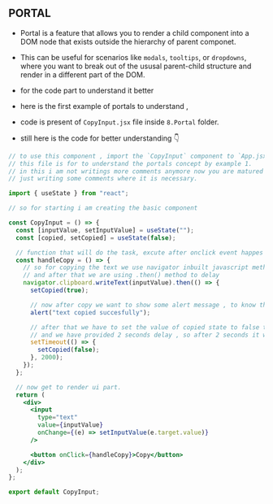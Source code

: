 ## PORTAL

- Portal is a feature that allows you to render a child component into a DOM node that exists outside the hierarchy of parent componet.
- This can be useful for scenarios like `modals`, `tooltips`, or `dropdowns`, where you want to break out of the ususal parent-child structure and render in a different part of the DOM.

- for the code part to understand it better 
- here is the first example of portals to understand , 
- code is present of `CopyInput.jsx` file inside `8.Portal` folder. 
- still here is the code for better understanding 👇

```jsx
// to use this component , import the `CopyInput` component to `App.jsx` file.
// this file is for to understand the portals concept by example 1.
// in this i am not writings more comments anymore now you are matured enough and now you can understand the useState better.
// just writing some comments where it is necessary.

import { useState } from "react";

// so for starting i am creating the basic component

const CopyInput = () => {
  const [inputValue, setInputValue] = useState("");
  const [copied, setCopied] = useState(false);

  // function that will do the task, excute after onclick event happes on button
  const handleCopy = () => {
    // so for copying the text we use navigator inbuilt javascript method/function
    // and after that we are using .then() method to delay
    navigator.clipboard.writeText(inputValue).then(() => {
      setCopied(true);

      // now after copy we want to show some alert message , to know that the text is copied or not
      alert("text copied succesfully");

      // after that we have to set the value of copied state to false to copy the text again or upadating the ui
      // and we have provided 2 seconds delay , so after 2 seconds it will make the setCopied state false
      setTimeout(() => {
        setCopied(false);
      }, 2000);
    });
  };

  // now get to render ui part.
  return (
    <div>
      <input
        type="text"
        value={inputValue}
        onChange={(e) => setInputValue(e.target.value)}
      />

      <button onClick={handleCopy}>Copy</button>
    </div>
  );
};

export default CopyInput;

```